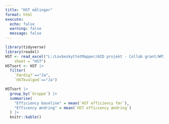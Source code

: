 ```yaml
---
title: "HST målinger"
format: html
execute:
  echo: false
  warning: false
  message: false
---
```


```r
library(tidyverse)
library(readxl)
HST <- read_excel("L:/LovbeskyttetMapper/AID projekt - Collab grant/WP2+3 (AIDBeyond)/AID-BEYOND Trial Master File/16) Data analyser/Analyseskema samlet NY.xlsx", 
    sheet = "HST")
HSTsort <- HST |> 
  filter(
    `Færdig?`=="Ja",
    `HSTkvalgod`=="Ja")
```

```r
HSTsort |> 
  group_by(`Gruppe`) |> 
  summarise(
    "Efficiency baseline" = mean(`HST efficiency før`),
    "Efficency ændring" = mean(`HST efficiency ændring`)
  ) |> 
  knitr::kable()
```


